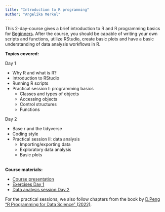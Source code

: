 ```yaml
---
title: "Introduction to R programming"
author: "Angelika Merkel"
---
```


This 2-day-course gives a brief introduction to R and R programming basics for [Beginners]{.underline}. After the course, you should be capable of writing your own scripts and functions, utilize RStudio, create basic plots and have a basic understanding of data analysis workflows in R.

**Topics covered:**

Day 1

* Why R and what is R?
* Introduction to RStudio
* Running R scripts
* Practical session I: programming basics
  + Classes and types of objects
  + Accessing objects
  + Control structures
  + Functions

Day 2

* Base r and the tidyverse
* Coding style
* Practical session II: data analysis
  + Importing/exporting data
  + Exploratory data analysis
  + Basic plots
  
<br/>
**Course materials:**

* [Course presentation](data/Introduction_to_R.July2024.pdf)
* [Exercises Day 1](Introduction_to_R_Exercises1.qmd)
* [Data analysis session Day 2](Example_data_analysis.qmd)

For the practical sessions, we also follow chapters from the book by [D.Peng "R Programming for Data Science" (2022)](https://bookdown.org/rdpeng/rprogdatascience/). 





